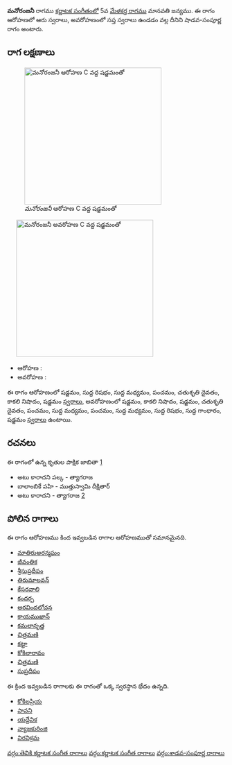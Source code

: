 {{Infobox ragam
	| name          	= మనోరంజనీ
	| synonym	    	= 
	| mela          	= 
	| chakra        	= 
	| janaka        	= 
	| type          	= శాడవ-సంపూర్ణ
	| arohanam      	= {{svaraC|S|R1|M1|P|D2|N3|S'}} 
	| avarohanam    	= {{svaraC|S'|N3|S|D2|P|M1|P|M1|R1|G1|S}}
	| jeeva         	=
	| chhaya        	=
	| nyasa         	=
	| vishesha      	= 
	| equivalent  		= 
}}
{{కర్ణాటక సంగీత రాగాలు}}
'''మనోరంజనీ''' రాగము [[కర్ణాటక సంగీతం]]లో 5వ [[మేళకర్త రాగము]] మానవతి జన్యము.  ఈ రాగం ఆరోహణలో ఆరు స్వరాలు, అవరోహణంలో సప్త స్వరాలు ఉండడం వల్ల దీనిని షాడవ-సంపూర్ణ రాగం అంటారు.


==రాగ లక్షణాలు==
[[Image:manoranjani_ar_kb2wiki.png|thumb|right|316px|''మనోరంజనీ'' ఆరోహణ C వద్ద షడ్జమంతో]]
	[[Image:manoranjani_av_kb2wiki.png|thumb|right|316px|''మనోరంజనీ'' అవరోహణ C వద్ద షడ్జమంతో]]

* ఆరోహణ : {{svaraC|S|R1|M1|P|D2|N3|S'}} 
* అవరోహణ : {{svaraC|S'|N3|S|D2|P|M1|P|M1|R1|G1|S}}

ఈ రాగం ఆరోహణంలో షడ్జమం, సుద్ద  రిషభం, సుద్ద మధ్యమం, పంచమం, చతుశృతి దైవతం, కాకలి  నిషాదం, షడ్జమం [[స్వరాలు]], అవరోహణంలో షడ్జమం, కాకలి  నిషాదం, షడ్జమం, చతుశృతి దైవతం, పంచమం, సుద్ద మధ్యమం, పంచమం, సుద్ద మధ్యమం, సుద్ద  రిషభం, సుద్ద  గాంధారం, షడ్జమం [[స్వరాలు]] ఉంటాయి.

==రచనలు==
ఈ రాగంలో ఉన్న కృతుల పాక్షిక జాబితా [https://github.com/ssrihari/ragavardhini/blob/master/ragas/kritis.psv]
* అటు కారాదని పల్క - త్యాగరాజ
* బాలాంబికే పహి - ముత్తుస్వామి దీక్షితార్
* అటు కారాదని - త్యాగరాజ [http://www.karnatik.com/c1392.shtml]




==పోలిన రాగాలు==
ఈ రాగం ఆరోహణము కింద ఇవ్వబడిన రాగాల ఆరోహణముతో సమానమైనది.
* [[మాతిరుఅరన్మఘం]]
* [[జీవంతిక]]
* [[శ్రీసుప్రదీపం]]
* [[తిరుమాలవన్]]
* [[కేసరవాలి]]
* [[కందర్ప]]
* [[అరవిందలోచన]]
* [[కాయముఖాన్]]
* [[ కమలానృత్త]]
* [[ చిత్రమణి]]
* [[కట్టా]]
* [[కోకిలారావం]]
* [[చిత్రమణి]]
* [[సుప్రదీపం]]

ఈ క్రింద ఇవ్వబడిన రాగాలకు ఈ రాగంతో ఒక్క స్వరస్థాన భేదం ఉన్నది.
* [[కోకిలప్రియ]]
* [[పావని]]
* [[యద్దేవిక]]
* [[వ్యాజకురింజి]]
* [[విరవిక్రమ]]



[[వర్గం:తెవికి కర్ణాటక సంగీత రాగాలు]]
[[వర్గం:కర్ణాటక సంగీత రాగాలు]]
[[వర్గం:శాడవ-సంపూర్ణ రాగాలు]]